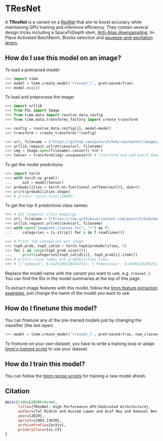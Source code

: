 # TResNet

A **TResNet** is a variant on a [ResNet](https://paperswithcode.com/method/resnet) that aim to boost accuracy while maintaining GPU training and inference efficiency.  They contain several design tricks including a SpaceToDepth stem, [Anti-Alias downsampling](https://paperswithcode.com/method/anti-alias-downsampling), In-Place Activated BatchNorm, Blocks selection and [squeeze-and-excitation layers](https://paperswithcode.com/method/squeeze-and-excitation-block).

## How do I use this model on an image?

To load a pretrained model:

```py
>>> import timm
>>> model = timm.create_model('tresnet_l', pretrained=True)
>>> model.eval()
```

To load and preprocess the image:

```py 
>>> import urllib
>>> from PIL import Image
>>> from timm.data import resolve_data_config
>>> from timm.data.transforms_factory import create_transform

>>> config = resolve_data_config({}, model=model)
>>> transform = create_transform(**config)

>>> url, filename = ("https://github.com/pytorch/hub/raw/master/images/dog.jpg", "dog.jpg")
>>> urllib.request.urlretrieve(url, filename)
>>> img = Image.open(filename).convert('RGB')
>>> tensor = transform(img).unsqueeze(0) # transform and add batch dimension
```

To get the model predictions:

```py
>>> import torch
>>> with torch.no_grad():
...     out = model(tensor)
>>> probabilities = torch.nn.functional.softmax(out[0], dim=0)
>>> print(probabilities.shape)
>>> # prints: torch.Size([1000])
```

To get the top-5 predictions class names:

```py
>>> # Get imagenet class mappings
>>> url, filename = ("https://raw.githubusercontent.com/pytorch/hub/master/imagenet_classes.txt", "imagenet_classes.txt")
>>> urllib.request.urlretrieve(url, filename) 
>>> with open("imagenet_classes.txt", "r") as f:
...     categories = [s.strip() for s in f.readlines()]

>>> # Print top categories per image
>>> top5_prob, top5_catid = torch.topk(probabilities, 5)
>>> for i in range(top5_prob.size(0)):
...     print(categories[top5_catid[i]], top5_prob[i].item())
>>> # prints class names and probabilities like:
>>> # [('Samoyed', 0.6425196528434753), ('Pomeranian', 0.04062102362513542), ('keeshond', 0.03186424449086189), ('white wolf', 0.01739676296710968), ('Eskimo dog', 0.011717947199940681)]
```

Replace the model name with the variant you want to use, e.g. `tresnet_l`. You can find the IDs in the model summaries at the top of this page.

To extract image features with this model, follow the [timm feature extraction examples](https://rwightman.github.io/pytorch-image-models/feature_extraction/), just change the name of the model you want to use.

## How do I finetune this model?

You can finetune any of the pre-trained models just by changing the classifier (the last layer).

```py
>>> model = timm.create_model('tresnet_l', pretrained=True, num_classes=NUM_FINETUNE_CLASSES)
```
To finetune on your own dataset, you have to write a training loop or adapt [timm's training
script](https://github.com/rwightman/pytorch-image-models/blob/master/train.py) to use your dataset.

## How do I train this model?

You can follow the [timm recipe scripts](scripts) for training a new model afresh.

## Citation

```BibTeX
@misc{ridnik2020tresnet,
      title={TResNet: High Performance GPU-Dedicated Architecture}, 
      author={Tal Ridnik and Hussam Lawen and Asaf Noy and Emanuel Ben Baruch and Gilad Sharir and Itamar Friedman},
      year={2020},
      eprint={2003.13630},
      archivePrefix={arXiv},
      primaryClass={cs.CV}
}
```

<!--
Type: model-index
Collections:
- Name: TResNet
  Paper:
    Title: 'TResNet: High Performance GPU-Dedicated Architecture'
    URL: https://paperswithcode.com/paper/tresnet-high-performance-gpu-dedicated
Models:
- Name: tresnet_l
  In Collection: TResNet
  Metadata:
    FLOPs: 10873416792
    Parameters: 53456696
    File Size: 224440219
    Architecture:
    - 1x1 Convolution
    - Anti-Alias Downsampling
    - Convolution
    - Global Average Pooling
    - InPlace-ABN
    - Leaky ReLU
    - ReLU
    - Residual Connection
    - Squeeze-and-Excitation Block
    Tasks:
    - Image Classification
    Training Techniques:
    - AutoAugment
    - Cutout
    - Label Smoothing
    - SGD with Momentum
    - Weight Decay
    Training Data:
    - ImageNet
    Training Resources: 8x NVIDIA 100 GPUs
    ID: tresnet_l
    LR: 0.01
    Epochs: 300
    Crop Pct: '0.875'
    Momentum: 0.9
    Image Size: '224'
    Weight Decay: 0.0001
    Interpolation: bilinear
  Code: https://github.com/rwightman/pytorch-image-models/blob/9a25fdf3ad0414b4d66da443fe60ae0aa14edc84/timm/models/tresnet.py#L267
  Weights: https://github.com/rwightman/pytorch-image-models/releases/download/v0.1-tresnet/tresnet_l_81_5-235b486c.pth
  Results:
  - Task: Image Classification
    Dataset: ImageNet
    Metrics:
      Top 1 Accuracy: 81.49%
      Top 5 Accuracy: 95.62%
- Name: tresnet_l_448
  In Collection: TResNet
  Metadata:
    FLOPs: 43488238584
    Parameters: 53456696
    File Size: 224440219
    Architecture:
    - 1x1 Convolution
    - Anti-Alias Downsampling
    - Convolution
    - Global Average Pooling
    - InPlace-ABN
    - Leaky ReLU
    - ReLU
    - Residual Connection
    - Squeeze-and-Excitation Block
    Tasks:
    - Image Classification
    Training Techniques:
    - AutoAugment
    - Cutout
    - Label Smoothing
    - SGD with Momentum
    - Weight Decay
    Training Data:
    - ImageNet
    Training Resources: 8x NVIDIA 100 GPUs
    ID: tresnet_l_448
    LR: 0.01
    Epochs: 300
    Crop Pct: '0.875'
    Momentum: 0.9
    Image Size: '448'
    Weight Decay: 0.0001
    Interpolation: bilinear
  Code: https://github.com/rwightman/pytorch-image-models/blob/9a25fdf3ad0414b4d66da443fe60ae0aa14edc84/timm/models/tresnet.py#L285
  Weights: https://github.com/rwightman/pytorch-image-models/releases/download/v0.1-tresnet/tresnet_l_448-940d0cd1.pth
  Results:
  - Task: Image Classification
    Dataset: ImageNet
    Metrics:
      Top 1 Accuracy: 82.26%
      Top 5 Accuracy: 95.98%
- Name: tresnet_m
  In Collection: TResNet
  Metadata:
    FLOPs: 5733048064
    Parameters: 41282200
    File Size: 125861314
    Architecture:
    - 1x1 Convolution
    - Anti-Alias Downsampling
    - Convolution
    - Global Average Pooling
    - InPlace-ABN
    - Leaky ReLU
    - ReLU
    - Residual Connection
    - Squeeze-and-Excitation Block
    Tasks:
    - Image Classification
    Training Techniques:
    - AutoAugment
    - Cutout
    - Label Smoothing
    - SGD with Momentum
    - Weight Decay
    Training Data:
    - ImageNet
    Training Resources: 8x NVIDIA 100 GPUs
    Training Time: < 24 hours
    ID: tresnet_m
    LR: 0.01
    Epochs: 300
    Crop Pct: '0.875'
    Momentum: 0.9
    Image Size: '224'
    Weight Decay: 0.0001
    Interpolation: bilinear
  Code: https://github.com/rwightman/pytorch-image-models/blob/9a25fdf3ad0414b4d66da443fe60ae0aa14edc84/timm/models/tresnet.py#L261
  Weights: https://github.com/rwightman/pytorch-image-models/releases/download/v0.1-tresnet/tresnet_m_80_8-dbc13962.pth
  Results:
  - Task: Image Classification
    Dataset: ImageNet
    Metrics:
      Top 1 Accuracy: 80.8%
      Top 5 Accuracy: 94.86%
- Name: tresnet_m_448
  In Collection: TResNet
  Metadata:
    FLOPs: 22929743104
    Parameters: 29278464
    File Size: 125861314
    Architecture:
    - 1x1 Convolution
    - Anti-Alias Downsampling
    - Convolution
    - Global Average Pooling
    - InPlace-ABN
    - Leaky ReLU
    - ReLU
    - Residual Connection
    - Squeeze-and-Excitation Block
    Tasks:
    - Image Classification
    Training Techniques:
    - AutoAugment
    - Cutout
    - Label Smoothing
    - SGD with Momentum
    - Weight Decay
    Training Data:
    - ImageNet
    Training Resources: 8x NVIDIA 100 GPUs
    ID: tresnet_m_448
    LR: 0.01
    Epochs: 300
    Crop Pct: '0.875'
    Momentum: 0.9
    Image Size: '448'
    Weight Decay: 0.0001
    Interpolation: bilinear
  Code: https://github.com/rwightman/pytorch-image-models/blob/9a25fdf3ad0414b4d66da443fe60ae0aa14edc84/timm/models/tresnet.py#L279
  Weights: https://github.com/rwightman/pytorch-image-models/releases/download/v0.1-tresnet/tresnet_m_448-bc359d10.pth
  Results:
  - Task: Image Classification
    Dataset: ImageNet
    Metrics:
      Top 1 Accuracy: 81.72%
      Top 5 Accuracy: 95.57%
- Name: tresnet_xl
  In Collection: TResNet
  Metadata:
    FLOPs: 15162534034
    Parameters: 75646610
    File Size: 314378965
    Architecture:
    - 1x1 Convolution
    - Anti-Alias Downsampling
    - Convolution
    - Global Average Pooling
    - InPlace-ABN
    - Leaky ReLU
    - ReLU
    - Residual Connection
    - Squeeze-and-Excitation Block
    Tasks:
    - Image Classification
    Training Techniques:
    - AutoAugment
    - Cutout
    - Label Smoothing
    - SGD with Momentum
    - Weight Decay
    Training Data:
    - ImageNet
    Training Resources: 8x NVIDIA 100 GPUs
    ID: tresnet_xl
    LR: 0.01
    Epochs: 300
    Crop Pct: '0.875'
    Momentum: 0.9
    Image Size: '224'
    Weight Decay: 0.0001
    Interpolation: bilinear
  Code: https://github.com/rwightman/pytorch-image-models/blob/9a25fdf3ad0414b4d66da443fe60ae0aa14edc84/timm/models/tresnet.py#L273
  Weights: https://github.com/rwightman/pytorch-image-models/releases/download/v0.1-tresnet/tresnet_xl_82_0-a2d51b00.pth
  Results:
  - Task: Image Classification
    Dataset: ImageNet
    Metrics:
      Top 1 Accuracy: 82.05%
      Top 5 Accuracy: 95.93%
- Name: tresnet_xl_448
  In Collection: TResNet
  Metadata:
    FLOPs: 60641712730
    Parameters: 75646610
    File Size: 224440219
    Architecture:
    - 1x1 Convolution
    - Anti-Alias Downsampling
    - Convolution
    - Global Average Pooling
    - InPlace-ABN
    - Leaky ReLU
    - ReLU
    - Residual Connection
    - Squeeze-and-Excitation Block
    Tasks:
    - Image Classification
    Training Techniques:
    - AutoAugment
    - Cutout
    - Label Smoothing
    - SGD with Momentum
    - Weight Decay
    Training Data:
    - ImageNet
    Training Resources: 8x NVIDIA 100 GPUs
    ID: tresnet_xl_448
    LR: 0.01
    Epochs: 300
    Crop Pct: '0.875'
    Momentum: 0.9
    Image Size: '448'
    Weight Decay: 0.0001
    Interpolation: bilinear
  Code: https://github.com/rwightman/pytorch-image-models/blob/9a25fdf3ad0414b4d66da443fe60ae0aa14edc84/timm/models/tresnet.py#L291
  Weights: https://github.com/rwightman/pytorch-image-models/releases/download/v0.1-tresnet/tresnet_l_448-940d0cd1.pth
  Results:
  - Task: Image Classification
    Dataset: ImageNet
    Metrics:
      Top 1 Accuracy: 83.06%
      Top 5 Accuracy: 96.19%
-->